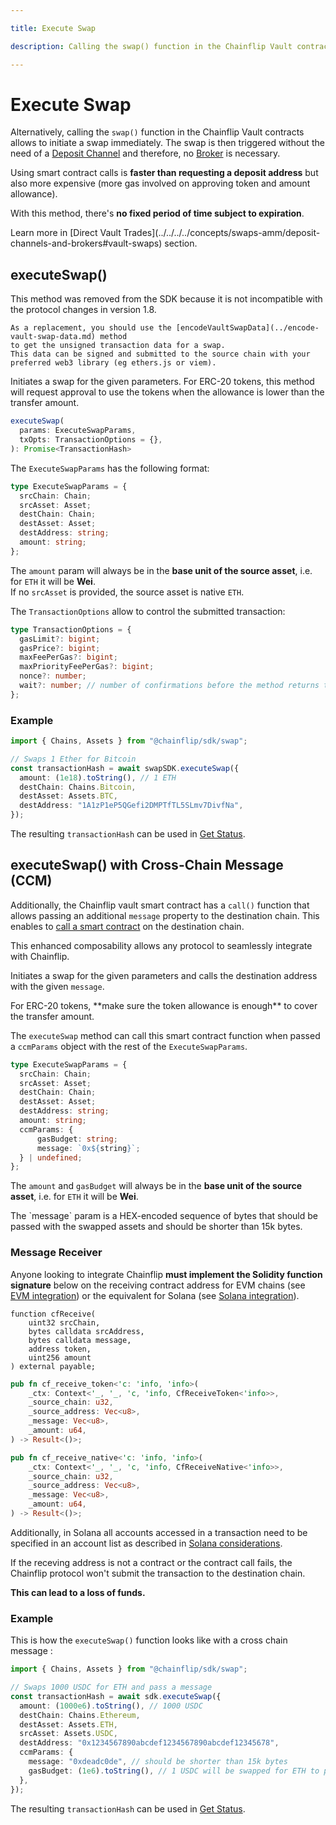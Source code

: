 ```yaml
---

title: Execute Swap

description: Calling the swap() function in the Chainflip Vault contracts allows to initiate a swap immediately.

---
```



# Execute Swap

Alternatively, calling the `swap()` function in the Chainflip Vault contracts allows to initiate a swap immediately. The swap is then triggered without the need of a [Deposit Channel](request-deposit-address-v2.md) and therefore, no [Broker](../../running-a-broker/introduction) is necessary.

Using smart contract calls is **faster than requesting a deposit address** but also more expensive (more gas involved on approving token and amount allowance).

With this method, there's **no fixed period of time subject to expiration**.

<Callout type="info">
  Learn more in [Direct Vault
  Trades](../../../../concepts/swaps-amm/deposit-channels-and-brokers#vault-swaps)
  section.
</Callout>

## executeSwap()

<Callout type="error">
    This method was removed from the SDK because it is not incompatible with the protocol changes in version 1.8.

    As a replacement, you should use the [encodeVaultSwapData](../encode-vault-swap-data.md) method
    to get the unsigned transaction data for a swap.
    This data can be signed and submitted to the source chain with your preferred web3 library (eg ethers.js or viem).
</Callout>

Initiates a swap for the given parameters. For ERC-20 tokens, this method will request approval to use the tokens when the allowance is lower than the transfer amount.

```typescript copy
executeSwap(
  params: ExecuteSwapParams,
  txOpts: TransactionOptions = {},
): Promise<TransactionHash>
```

The `ExecuteSwapParams` has the following format:

```typescript copy
type ExecuteSwapParams = {
  srcChain: Chain;
  srcAsset: Asset;
  destChain: Chain;
  destAsset: Asset;
  destAddress: string;
  amount: string;
};
```

The `amount` param will always be in the **base unit of the source asset**, i.e. for `ETH` it will be **Wei**.<br/>If no `srcAsset` is provided, the source asset is native `ETH`.

The `TransactionOptions` allow to control the submitted transaction:

```typescript copy
type TransactionOptions = {
  gasLimit?: bigint;
  gasPrice?: bigint;
  maxFeePerGas?: bigint;
  maxPriorityFeePerGas?: bigint;
  nonce?: number;
  wait?: number; // number of confirmations before the method returns the transaction hash
};
```

### Example

```typescript copy
import { Chains, Assets } from "@chainflip/sdk/swap";

// Swaps 1 Ether for Bitcoin
const transactionHash = await swapSDK.executeSwap({
  amount: (1e18).toString(), // 1 ETH
  destChain: Chains.Bitcoin,
  destAsset: Assets.BTC,
  destAddress: "1A1zP1eP5QGefi2DMPTfTL5SLmv7DivfNa",
});
```

The resulting `transactionHash` can be used in [Get Status](../get-status.md).

## executeSwap() with Cross-Chain Message (CCM)

Additionally, the Chainflip vault smart contract has a `call()` function that allows passing an additional `message` property to the destination chain. This enables to [call a smart contract](../../advanced/cross-chain-messaging/cross-chain-messaging.md) on the destination chain.

<Callout type="info">
  This enhanced composability allows any protocol to seamlessly integrate with
  Chainflip.
</Callout>

Initiates a swap for the given parameters and calls the destination address with the given `message`.

<Callout type="warning">
  For ERC-20 tokens, **make sure the token allowance is enough** to cover the
  transfer amount.
</Callout>

The `executeSwap` method can call this smart contract function when passed a `ccmParams` object with the rest of the `ExecuteSwapParams`.

```typescript copy
type ExecuteSwapParams = {
  srcChain: Chain;
  srcAsset: Asset;
  destChain: Chain;
  destAsset: Asset;
  destAddress: string;
  amount: string;
  ccmParams: {
      gasBudget: string;
      message: `0x${string}`;
  } | undefined;
};
```

The `amount` and `gasBudget` will always be in the **base unit of the source asset**, i.e. for `ETH` it will be **Wei**.

<Callout type="warning">
  The `message` param is a HEX-encoded sequence of bytes that should be passed
  with the swapped assets and should be shorter than 15k bytes.
</Callout>

### Message Receiver

Anyone looking to integrate Chainflip **must implement the Solidity function signature** below on the receiving contract address for EVM chains (see [EVM integration](../../advanced/vault-swaps#receive-call-and-asset-on-the-receiver-contract-ccm)) or the equivalent for Solana (see [Solana integration](../../advanced/cross-chain-messaging/sol-ccm.md#receive-call-and-asset-on-the-receiver-contract)).

```solidity
function cfReceive(
    uint32 srcChain,
    bytes calldata srcAddress,
    bytes calldata message,
    address token,
    uint256 amount
) external payable;
```
```rust
pub fn cf_receive_token<'c: 'info, 'info>(
    _ctx: Context<'_, '_, 'c, 'info, CfReceiveToken<'info>>,
    _source_chain: u32,
    _source_address: Vec<u8>,
    _message: Vec<u8>,
    _amount: u64,
) -> Result<()>;

pub fn cf_receive_native<'c: 'info, 'info>(
    _ctx: Context<'_, '_, 'c, 'info, CfReceiveNative<'info>>,
    _source_chain: u32,
    _source_address: Vec<u8>,
    _message: Vec<u8>,
    _amount: u64,
) -> Result<()>;
```

Additionally, in Solana all accounts accessed in a transaction need to be specified in an account list as described in [Solana considerations](../../advanced/cross-chain-messaging/sol-ccm.md#list-of-accounts).

<Callout type="warning">
If the receving address is not a contract or the contract call fails, the Chainflip protocol won't submit the transaction to the destination chain.

**This can lead to a loss of funds.**

</Callout>

### Example

This is how the `executeSwap()` function looks like with a cross chain message :

```typescript copy
import { Chains, Assets } from "@chainflip/sdk/swap";

// Swaps 1000 USDC for ETH and pass a message
const transactionHash = await sdk.executeSwap({
  amount: (1000e6).toString(), // 1000 USDC
  destChain: Chains.Ethereum,
  destAsset: Assets.ETH,
  srcAsset: Assets.USDC,
  destAddress: "0x1234567890abcdef1234567890abcdef12345678",
  ccmParams: {
    message: "0xdeadc0de", // should be shorter than 15k bytes
    gasBudget: (1e6).toString(), // 1 USDC will be swapped for ETH to pay for gas
  },
});
```

The resulting `transactionHash` can be used in [Get Status](../get-status.md).
